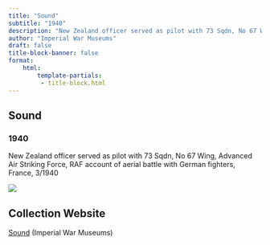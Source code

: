 ```yaml
---
title: "Sound"
subtitle: "1940"
description: "New Zealand officer served as pilot with 73 Sqdn, No 67 Wing, Advanced Air Striking Force, RAF account of aerial battle with German fighters, France, 3/1940"
author: "Imperial War Museums"
draft: false
title-block-banner: false
format:
    html:
        template-partials:
         - title-block.html
---
```

## Sound
### 1940
New Zealand officer served as pilot with 73 Sqdn, No 67 Wing, Advanced Air Striking Force, RAF account of aerial battle with German fighters, France, 3/1940

::: {.column-margin}
<img src="/full/400,/0/default.jpg">

:::

## Collection Website
<a href="https://www.iwm.org.uk/collections/item/object/80022112"/>Sound</a> (Imperial War Museums)
